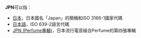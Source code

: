 '''JPN'''可以指：
* [[日本|日本]]，日本國名「Japan」的簡稱和ISO 3166-1國家代碼
* [[日本語|日本語]]，ISO 639-2語言代碼
* [[JPN_(Perfume專輯)|JPN (Perfume專輯)]]，日本流行電音組合Perfume的第四張專輯

{{disambig|Cat=三字拉丁字母縮寫消歧義}}